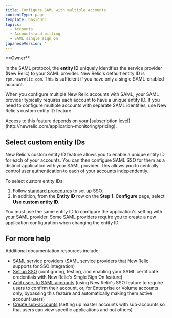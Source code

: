 ```yaml
---
title: Configure SAML with multiple accounts
contentType: page
template: basicDoc
topics:
  - Accounts
  - Accounts and billing
  - SAML single sign on
japaneseVersion: ''
---
```


<Callout variant="tip">
  **Owner**
</Callout>

In the SAML protocol, the **entity ID** uniquely identifies the service provider (New Relic) to your SAML provider. New Relic's default entity ID is `rpm.newrelic.com`. This is sufficient if you have only a single SAML-enabled account.

When you configure multiple New Relic accounts with SAML, your SAML provider typically requires each account to have a unique entity ID. If you need to configure multiple accounts with separate SAML identities, use New Relic's custom entity ID feature.

<Callout variant="tip">
  Access to this feature depends on your [subscription level](http://newrelic.com/application-monitoring/pricing).
</Callout>

## Select custom entity IDs

New Relic's custom entity ID feature allows you to enable a unique entity ID for each of your accounts. You can then configure SAML SSO for them as a distinct application with your SAML provider. This allows you to centrally control user authentication to each of your accounts independently.

To select custom entity IDs:

1. Follow [standard procedures](/docs/subscriptions/setting-up-sso) to set up SSO.
2. In addition, from the **Entity ID** row on the **Step 1. Configure** page, select **Use custom entity ID**.

<Callout variant="important">
  You must use the same entity ID to configure the application's setting with your SAML provider. Some SAML providers require you to create a new application configuration when changing the entity ID.
</Callout>

## For more help

Additional documentation resources include:

* [SAML service providers](/docs/subscriptions/saml-service-providers) (SAML service providers that New Relic supports for SSO integration)
* [Set up SSO](/docs/subscriptions/setting-up-sso) (configuring, testing, and enabling your SAML certificate credentials with New Relic's Single Sign On feature)
* [Add users to SAML accounts](/docs/subscriptions/adding-users-to-saml-accounts) (using New Relic's SSO feature to require users to confirm their account, or, for Enterprise or Volume accounts only, bypassing this feature and automatically making them active account users)
* [Create sub-accounts](/docs/subscriptions/creating-sub-accounts) (setting up master accounts with sub-accounts so that users can view specific applications and not others)
